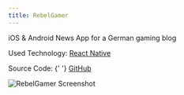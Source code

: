 ```yaml
---
title: RebelGamer
---
```


iOS & Android News App for a German gaming blog

Used Technology: [React Native](https://facebook.github.io/react-native/)

<span>
  Source Code: {' '}
  <a
    href={config.projects[2].urls.github}
    target="_blank"
    rel="noopener noreferrer"
  >
    GitHub
  </a>
</span>

<div className="flex justify-between mt-8">
  <AppStoreButton store="ios" url={config.projects[2].urls.appStore}></AppStoreButton>
  <AppStoreButton store="android" url={config.projects[2].urls.googlePlay}></AppStoreButton>
</div>

![RebelGamer Screenshot](./rebelgamer-app-screenshot.png)
